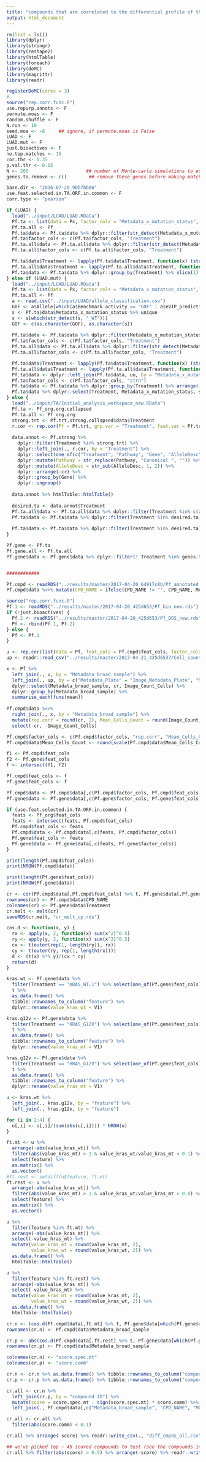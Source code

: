 ```yaml
---
title: "compounds that are correlated to the differential profile of the mutant and wildtype"
output: html_document
---
```


```r

rm(list = ls())
library(dplyr)
library(stringr)
library(reshape2)
library(htmlTable)
library(foreach)
library(doMC)
library(magrittr)
library(readr)

registerDoMC(cores = 3)
#
source("rep.corr.func.R")
use.repurp.annots <- F
permute.moas <- F
random.shuffle <- F
N.run <- 10
seed.moa <- -8     ## ignore, if permute.moas is False
LUAD <- F
LUAD.mut <- F
just.bioactives <- F
no.top.matches <- 15
cor.thr <- 0.35
p.val.thr <- 0.05
N <- 200                     ## number of Monte-carlo simulations to estimate expected random matches
genes.to.remove <- c()        ## remove these genes before making matches

base.dir <- "2016-07-20_90b7bb86"
use.feat.selected.in.TA.ORF.in.common <- F
corr.type <- "pearson"

if (LUAD) {
  load("../input/LUAD/LUAD.RData")
  Pf.ta <- list(data = Px, factor_cols = "Metadata_x_mutation_status", feat_cols = setdiff(colnames(Px), "Metadata_x_mutation_status"))
  Pf.ta.all <- Pf
  Pf.ta$data <- Pf.ta$data %>% dplyr::filter(str_detect(Metadata_x_mutation_status, "WT")) %>% dplyr::mutate(Treatment = Metadata_x_mutation_status)
  Pf.ta$factor_cols <- c(Pf.ta$factor_cols, "Treatment")
  Pf.ta.all$data <- Pf.ta.all$data %>% dplyr::filter(str_detect(Metadata_x_mutation_status, "WT")) %>% dplyr::mutate(Treatment = Metadata_x_mutation_status)
  Pf.ta.all$factor_cols <- c(Pf.ta.all$factor_cols, "Treatment")

  Pf.ta$data$Treatment <- lapply(Pf.ta$data$Treatment, function(x) (str_split(x, "_")[[1]][1])) %>% unlist
  Pf.ta.all$data$Treatment <- lapply(Pf.ta.all$data$Treatment, function(x) (str_split(x, "_")[[1]][1])) %>% unlist
  Pf.ta$data <- Pf.ta$data %>% dplyr::group_by(Treatment) %>% slice(1) %>% dplyr::ungroup()
} else if (LUAD.mut) {
  load("../input/LUAD/LUAD.RData")
  Pf.ta <- list(data = Px, factor_cols = "Metadata_x_mutation_status", feat_cols = setdiff(colnames(Px), "Metadata_x_mutation_status"))
  Pf.ta.all <- Pf
  a <- read.csv("../input/LUAD/allele_classification.csv")
  GOF <- a$Allele[which(a$Benchmark.activity == "GOF" | a$eVIP_prediction %in% c("GOF", "Neutral"))]
  s <- Pf.ta$data$Metadata_x_mutation_status %>% unique
  s <- s[which(str_detect(s, "_WT"))]
  GOF <- c(as.character(GOF), as.character(s))
  
  Pf.ta$data <- Pf.ta$data %>% dplyr::filter(Metadata_x_mutation_status %in% GOF) %>% dplyr::mutate(Treatment = Metadata_x_mutation_status)
  Pf.ta$factor_cols <- c(Pf.ta$factor_cols, "Treatment")
  Pf.ta.all$data <- Pf.ta.all$data %>% dplyr::filter(str_detect(Metadata_x_mutation_status, "WT")) %>% dplyr::mutate(Treatment = Metadata_x_mutation_status)
  Pf.ta.all$factor_cols <- c(Pf.ta.all$factor_cols, "Treatment")

  Pf.ta$data$Treatment <- lapply(Pf.ta$data$Treatment, function(x) (str_split(x, "_")[[1]][1])) %>% unlist
  Pf.ta.all$data$Treatment <- lapply(Pf.ta.all$data$Treatment, function(x) (str_split(x, "_")[[1]][1])) %>% unlist
  Pf.ta$data <- dplyr::left_join(Pf.ta$data, uu, by = "Metadata_x_mutation_status")
  Pf.ta$factor_cols <- c(Pf.ta$factor_cols, "strn")
  Pf.ta$data <- Pf.ta$data %>% dplyr::group_by(Treatment) %>% arrange(-strn) %>% slice(1) %>% dplyr::ungroup()
  Pf.ta$data %>% dplyr::select(Treatment, Metadata_x_mutation_status, strn) %>% unique %>% knitr::kable()
} else {
  load("../input/TA/Initial_analysis_workspace_new.RData")
  Pf.ta <- Pf_org.org.collapsed
  Pf.ta.all <- Pf_org.org
  strong.trt <- Pf.trt.strong.collapsed$data$Treatment
  r.cor <- rep.cor(Pf = Pf.trt, grp.var = "Treatment", feat.var = Pf.trt$feat_cols)
  
  data.annot <- Pf.strong %>% 
    dplyr::filter(Treatment %in% strong.trt) %>% 
    dplyr::left_join(., r.cor, by = "Treatment") %>%
    dplyr::select(one_of(c("Treatment", "Pathway", "Gene", "AlleleDesc", "cr"))) %>% 
    dplyr::mutate(Pathway = str_replace(Pathway, "Canonical ", "")) %>% 
    dplyr::mutate(AlleleDesc = str_sub(AlleleDesc, 1, 2)) %>%
    dplyr::arrange(-cr) %>%
    dplyr::group_by(Gene) %>% 
    dplyr::ungroup() 
  
  data.annot %>% htmlTable::htmlTable()
  
  desired.ta <- data.annot$Treatment
  Pf.ta.all$data <- Pf.ta.all$data %>% dplyr::filter(Treatment %in% c(as.character(desired.ta), "EMPTY_")) 
  Pf.ta$data <- Pf.ta$data %>% dplyr::filter(Treatment %in% desired.ta) 
  
  Pf.ta$data <- Pf.ta$data %>% dplyr::filter(Treatment %in% desired.ta) 
}

Pf.gene <- Pf.ta
Pf.gene.all <- Pf.ta.all
Pf.gene$data <- Pf.gene$data %>% dplyr::filter(! Treatment %in% genes.to.remove)


############

Pf.cmpd <- readRDS("../results/master/2017-04-20_64917c8b/Pf_annotated.rds")
Pf.cmpd$data %<>% mutate(CPD_NAME = ifelse(CPD_NAME != "", CPD_NAME, Metadata_broad_sample))

source("rep.corr.func.R")
Pf.1 <- readRDS("../results/master/2017-04-20_425d653/Pf_bio_new.rds")
if (!just.bioactives) {
  Pf.2 <- readRDS("../results/master/2017-04-20_425d653/Pf_DOS_new.rds")
  Pf <- rbind(Pf.1, Pf.2)
} else {
  Pf <- Pf.1 
}

u <- rep.cor(list(data = Pf, feat_cols = Pf.cmpd$feat_cols, factor_cols = Pf.cmpd$factor_cols), grp.var = "Metadata_broad_sample", feat.var = Pf.cmpd$feat_cols)
up <- readr::read_csv("../results/master/2017-04-21_425d6537/Cell_counts.csv")

x <- Pf %>% 
  left_join(., u, by = "Metadata_broad_sample") %>%
  left_join(., up, by = c("Metadata_Plate" = "Image_Metadata_Plate", "Metadata_Well" = "Image_Metadata_Well")) %>%
  dplyr::select(Metadata_broad_sample, cr, Image_Count_Cells) %>%
  dplyr::group_by(Metadata_broad_sample) %>%
  summarise_each(funs(mean))
  
Pf.cmpd$data %<>% 
  right_join(., x, by = "Metadata_broad_sample") %>%
  mutate(rep.corr = round(cr, 2), Mean_Cells_Count = round(Image_Count_Cells, 2)) %>%
  select(-cr, -Image_Count_Cells) 

Pf.cmpd$factor_cols <- c(Pf.cmpd$factor_cols, "rep.corr", "Mean_Cells_Count")
Pf.cmpd$data$Mean_Cells_Count <- round(scale(Pf.cmpd$data$Mean_Cells_Count), 2)

```

```r

f1 <- Pf.cmpd$feat_cols
f2 <- Pf.gene$feat_cols
f <- intersect(f1, f2)

Pf.cmpd$feat_cols <- f
Pf.gene$feat_cols <- f

Pf.cmpd$data <- Pf.cmpd$data[,c(Pf.cmpd$factor_cols, Pf.cmpd$feat_cols)]
Pf.gene$data <- Pf.gene$data[,c(Pf.gene$factor_cols, Pf.gene$feat_cols)]

if (use.feat.selected.in.TA.ORF.in.common) {
  feats <- Pf_org$feat_cols
  feats <- intersect(feats, Pf.cmpd$feat_cols)
  Pf.cmpd$feat_cols <- feats
  Pf.cmpd$data <- Pf.cmpd$data[,c(feats, Pf.cmpd$factor_cols)]
  Pf.gene$feat_cols <- feats
  Pf.gene$data <- Pf.gene$data[,c(feats, Pf.gene$factor_cols)]
}

print(length(Pf.cmpd$feat_cols))
print(NROW(Pf.cmpd$data))

print(length(Pf.gene$feat_cols))
print(NROW(Pf.gene$data))

```

```r

cr <- cor(Pf.cmpd$data[,Pf.cmpd$feat_cols] %>% t, Pf.gene$data[,Pf.gene$feat_cols] %>% t)
rownames(cr) <- Pf.cmpd$data$CPD_NAME
colnames(cr) <- Pf.gene$data$Treatment
cr.melt <- melt(cr)
saveRDS(cr.melt, "cr_melt_cp.rds")

```

```r

cos.d <- function(x, y) {
  rx <- apply(x, 2, function(x) sum(x^2)^0.5)
  ry <- apply(y, 2, function(x) sum(x^2)^0.5)
  cx <- t(outer(rep(1, length(ry)), rx))
  cy <- t(outer(ry, rep(1, length(rx))))
  d <- (t(x) %*% y)/(cx * cy)
  return(d)
}

kras.wt <- Pf.gene$data %>% 
  filter(Treatment == "KRAS_WT.1") %>% select(one_of(Pf.gene$feat_cols)) %>%
  t %>%
  as.data.frame() %>%
  tibble::rownames_to_column("feature") %>%
  dplyr::rename(value_kras_wt = V1)

kras.g12v <- Pf.gene$data %>% 
  filter(Treatment == "KRAS_G12V") %>% select(one_of(Pf.gene$feat_cols)) %>%
  t %>%
  as.data.frame() %>%
  tibble::rownames_to_column("feature") %>%
  dplyr::rename(value_kras_mt = V1)

hras.g12v <- Pf.gene$data %>% 
  filter(Treatment == "HRAS_G12V") %>% select(one_of(Pf.gene$feat_cols)) %>%
  t %>%
  as.data.frame() %>%
  tibble::rownames_to_column("feature") %>%
  dplyr::rename(value_hras_mt = V1)

u <- kras.wt %>% 
  left_join(., kras.g12v, by = "feature") %>%
  left_join(., hras.g12v, by = "feature")

for (i in 2:4) {
  u[,i] <- u[,i]/(sum(abs(u[,i]))) * NROW(u)
}

ft.mt <- u %>% 
  arrange(-abs(value_kras_wt)) %>%
  filter(abs(value_kras_mt) > 1 & value_kras_wt/value_kras_mt < 0.1) %>%
  select(feature) %>%
  as.matrix() %>%
  as.vector()
#ft.rest <- setdiff(u$feature, ft.mt)
ft.rest <- u %>% 
  arrange(-abs(value_kras_wt)) %>%
  filter(abs(value_kras_mt) > 1 & value_kras_wt/value_kras_mt > 0.8) %>%
  select(feature) %>%
  as.matrix() %>%
  as.vector()

u %>% 
  filter(feature %in% ft.mt) %>% 
  arrange(-abs(value_kras_mt)) %>% 
  select(-value_hras_mt) %>% 
  mutate(value_kras_mt = round(value_kras_mt, 2),
         value_kras_wt = round(value_kras_wt, 2)) %>% 
  as.data.frame() %>% 
  htmlTable::htmlTable()

u %>% 
  filter(feature %in% ft.rest) %>% 
  arrange(-abs(value_kras_mt)) %>% 
  select(-value_hras_mt) %>% 
  mutate(value_kras_mt = round(value_kras_mt, 2),
         value_kras_wt = round(value_kras_wt, 2)) %>% 
  as.data.frame() %>% 
  htmlTable::htmlTable()

cr.n <- (cos.d(Pf.cmpd$data[,ft.mt] %>% t, Pf.gene$data[which(Pf.gene$data$Treatment == "KRAS_G12V"),ft.mt] %>% t))
rownames(cr.n) <- Pf.cmpd$data$Metadata_broad_sample

cr.p <- abs(cos.d(Pf.cmpd$data[,ft.rest] %>% t, Pf.gene$data[which(Pf.gene$data$Treatment == "KRAS_WT.1"),ft.rest] %>% t))
rownames(cr.p) <- Pf.cmpd$data$Metadata_broad_sample

colnames(cr.n) <- "score.spec.mt"
colnames(cr.p) <- "score.comm"

cr.n <- cr.n %>% as.data.frame() %>% tibble::rownames_to_column("compound ID")
cr.p <- cr.p %>% as.data.frame() %>% tibble::rownames_to_column("compound ID")

cr.all <- cr.n %>% 
  left_join(cr.p, by = "compound ID") %>% 
  mutate(score = score.spec.mt - sign(score.spec.mt) * score.comm) %>%
  left_join(., Pf.cmpd$data[,c("Metadata_broad_sample", "CPD_NAME", "MOA")], by = c("compound ID" = "Metadata_broad_sample"))

cr.all <- cr.all %>% 
  filter(abs(score.comm) < 0.1)

cr.all %>% arrange(-score) %>% readr::write_csv(., "diff_cmpds_all.csv")

## we've picked top ~ 45 scored compounds to test (see the compounds in MTA)
cr.all %>% filter(abs(score) > 0.5) %>% arrange(-score) %>% readr::write_csv(., "diff_cmpds.csv")

```